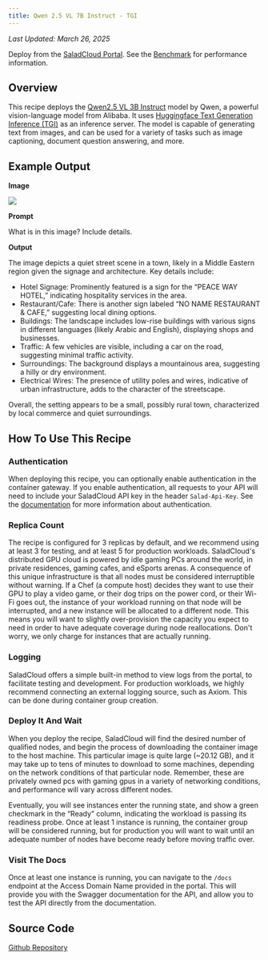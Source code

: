 ```yaml
---
title: Qwen 2.5 VL 7B Instruct - TGI
---
```


_Last Updated: March 26, 2025_

<Tip>Deploy from the [SaladCloud Portal](https://portal.salad.com).</Tip>
<Note>See the [Benchmark](https://blog.salad.com/qwen-benchmark/) for performance information.</Note>

## Overview

This recipe deploys the [Qwen2.5 VL 3B Instruct](https://huggingface.co/Qwen/Qwen2.5-VL-7B-Instruct) model by Qwen, a
powerful vision-language model from Alibaba. It uses
[Huggingface Text Generation Inference (TGI)](https://huggingface.co/docs/text-generation-inference/index) as an
inference server. The model is capable of generating text from images, and can be used for a variety of tasks such as
image captioning, document question answering, and more.

## Example Output

**Image**

![](/products/recipes/images/qwen-demo-image.png)

**Prompt**

What is in this image? Include details.

**Output**

The image depicts a quiet street scene in a town, likely in a Middle Eastern region given the signage and architecture.
Key details include:

- Hotel Signage: Prominently featured is a sign for the “PEACE WAY HOTEL,” indicating hospitality services in the area.
- Restaurant/Cafe: There is another sign labeled “NO NAME RESTAURANT & CAFE,” suggesting local dining options.
- Buildings: The landscape includes low-rise buildings with various signs in different languages (likely Arabic and
  English), displaying shops and businesses.
- Traffic: A few vehicles are visible, including a car on the road, suggesting minimal traffic activity.
- Surroundings: The background displays a mountainous area, suggesting a hilly or dry environment.
- Electrical Wires: The presence of utility poles and wires, indicative of urban infrastructure, adds to the character
  of the streetscape.

Overall, the setting appears to be a small, possibly rural town, characterized by local commerce and quiet surroundings.

## How To Use This Recipe

### Authentication

When deploying this recipe, you can optionally enable authentication in the container gateway. If you enable
authentication, all requests to your API will need to include your SaladCloud API key in the header `Salad-Api-Key`. See
the [documentation](/products/sce/gateway/sending-requests) for more information about authentication.

### Replica Count

The recipe is configured for 3 replicas by default, and we recommend using at least 3 for testing, and at least 5 for
production workloads. SaladCloud's distributed GPU cloud is powered by idle gaming PCs around the world, in private
residences, gaming cafes, and eSports arenas. A consequence of this unique infrastructure is that all nodes must be
considered interruptible without warning. If a Chef (a compute host) decides they want to use their GPU to play a video
game, or their dog trips on the power cord, or their Wi-Fi goes out, the instance of your workload running on that node
will be interrupted, and a new instance will be allocated to a different node. This means you will want to slightly
over-provision the capacity you expect to need in order to have adequate coverage during node reallocations. Don't
worry, we only charge for instances that are actually running.

### Logging

SaladCloud offers a simple built-in method to view logs from the portal, to facilitate testing and development. For
production workloads, we highly recommend connecting an external logging source, such as Axiom. This can be done during
container group creation.

### Deploy It And Wait

When you deploy the recipe, SaladCloud will find the desired number of qualified nodes, and begin the process of
downloading the container image to the host machine. This particular image is quite large (~20.12 GB), and it may take
up to tens of minutes to download to some machines, depending on the network conditions of that particular node.
Remember, these are privately owned pcs with gaming gpus in a variety of networking conditions, and performance will
vary across different nodes.

Eventually, you will see instances enter the running state, and show a green checkmark in the “Ready” column, indicating
the workload is passing its readiness probe. Once at least 1 instance is running, the container group will be considered
running, but for production you will want to wait until an adequate number of nodes have become ready before moving
traffic over.

### Visit The Docs

Once at least one instance is running, you can navigate to the `/docs` endpoint at the Access Domain Name provided in
the portal. This will provide you with the Swagger documentation for the API, and allow you to test the API directly
from the documentation.

## Source Code

[<Icon icon="github" size="24" /> Github Repository](https://github.com/SaladTechnologies/salad-recipes/tree/master/src/tgi-qwen2.5-vl-7B-instruct)
